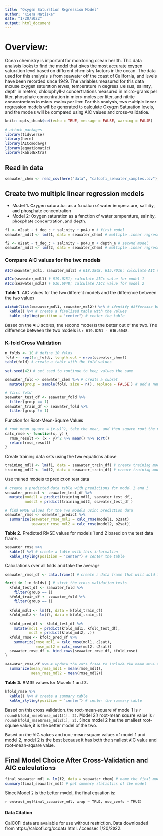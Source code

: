```yaml
---
title: "Oxygen Saturation Regression Model"
author: "Kiera Matiska"
date: "1/20/2022"
output: html_document
---
```

# Overview:

Ocean chemistry is important for monitoring ocean health. This data analysis looks to find the model that gives the most accurate oxygen saturation level based on different chemistry factors in the ocean. The data used for this analysis is from seawater off the coast of California, and levels have been recorded since 1949. The variables measured for this data include oxygen saturation levels, temperature in degrees Celsius, salinity, depth in meters, chlorophyll-a concentrations measured in micro-grams per liter, phosphate concentration in micro-moles per liter, and nitrite concentrations in micro-moles per liter. For this analysis, two multiple linear regression models will be generated to calculate Oxygen Saturation levels, and the models will be compared using AIC values and cross-validation.

```r
knitr::opts_chunk$set(echo = TRUE, message = FALSE, warning = FALSE)

# attach packages
library(tidyverse)
library(here)
library(AICcmodavg)
library(equatiomatic)
library(kableExtra)
```

## Read in data

```r
seawater_chem <- read_csv(here("data", "calcofi_seawater_samples.csv")) # read in data
```

## Create two multiple linear regression models

- Model 1: Oxygen saturation as a function of water temperature, salinity, and phosphate concentration
- Model 2: Oxygen saturation as a function of water temperature, salinity, phosphate concentration, and depth.

```r
f1 <- o2sat ~ t_deg_c + salinity + po4u_m # first model
seawater_mdl1 <- lm(f1, data = seawater_chem) # multiple linear regression of model

f2 <- o2sat ~ t_deg_c + salinity + po4u_m + depth_m # second model
seawater_mdl2 <- lm(f2, data = seawater_chem) # multiple linear regression of model
```

### Compare AIC values for the two models

```r
AIC(seawater_mdl1, seawater_mdl2) # 618.3868, 615.7016; calculate AIC values

AICc(seawater_mdl1) # 619.0251; calculate AICc value for model 1
AICc(seawater_mdl2) # 616.6048; calculate AICc value for model 2
```

**Table 1.** AIC values for the two different models and the difference between the two values
```r
aictab(list(seawater_mdl1, seawater_mdl2)) %>% # identify difference between the AIC values
  kable() %>% # create a finalized table with the values
  kable_styling(position = "center") # center the table
```

Based on the AIC scores, the second model is the better out of the two. The difference between the two models is `r 619.0251 - 616.6048`.

### K-fold Cross Validation

```r
n_folds <- 10 # define 10 folds
fold <- rep(1:n_folds, length.out = nrow(seawater_chem)) 
table(fold) # create a table with the fold values

set.seed(42) # set seed to continue to keep values the same

seawater_fold <- seawater_chem %>% # create a subset
  mutate(group = sample(fold, size = n(), replace = FALSE)) # add a new group column

# first fold
seawater_test_df <- seawater_fold %>% 
  filter(group == 1)
seawater_train_df <- seawater_fold %>% 
  filter(group != 1)
```

Function for Root-Mean-Square Values

```r
# root mean square = (x-y)^2, take the mean, and then square root the mean number
calc_rmse <- function(x, y) {
  rmse_result <- (x - y)^2 %>% mean() %>% sqrt()
  return(rmse_result)
}
```

Create training data sets using the two equations above

```r
training_mdl1 <- lm(f1, data = seawater_train_df) # create training model for model 1
training_mdl2 <- lm(f2, data = seawater_train_df) # create training model for model 2
```

Use trained models to predict on test data

```r
# create a predicted data table with predictions for model 1 and 2
seawater_predict <- seawater_test_df %>% 
  mutate(model1 = predict(training_mdl1, seawater_test_df),
         model2 = predict(training_mdl2, seawater_test_df))

# find RMSE values for the two models using prediction data
seawater_rmse <- seawater_predict %>% 
  summarize(seawater_rmse_mdl1 = calc_rmse(model1, o2sat),
            seawater_rmse_mdl2 = calc_rmse(model2, o2sat))
```

**Table 2.** Predicted RMSE values for models 1 and 2 based on the test data frame.
```r
seawater_rmse %>%  
  kable() %>% # create a table with this information
  kable_styling(position = "center") # center the table
```

Calculations over all folds and take the average

```r
seawater_rmse_df <- data.frame() # create a data frame that will hold the data ran below

for(i in 1:n_folds) { # strat the cross validation tests
  kfold_test_df <- seawater_fold %>% 
    filter(group == i)
  kfold_train_df <- seawater_fold %>% 
    filter(group == i)
  
  kfold_mdl1 <- lm(f1, data = kfold_train_df)
  kfold_mdl2 <- lm(f2, data = kfold_train_df)
  
  kfold_pred_df <- kfold_test_df %>% 
    mutate(mdl1 = predict(kfold_mdl1, kfold_test_df),
           mdl2 = predict(kfold_mdl2, .))
  kfold_rmse <- kfold_pred_df %>% 
    summarize(rmse_mdl1 = calc_rmse(mdl1, o2sat),
              rmse_mdl2 = calc_rmse(mdl2, o2sat))
  seawater_rmse_df <- bind_rows(seawater_rmse_df, kfold_rmse)
}

seawater_rmse_df %>% # update the data frame to include the mean RMSE value of both models
  summarize(mean_rmse_mdl1 = mean(rmse_mdl1),
            mean_rmse_mdl2 = mean(rmse_mdl2))
```

**Table 3.** RMSE values for Models 1 and 2.
```r
kfold_rmse %>% 
  kable() %>% # create a summary table
  kable_styling(position = "center") # center the summary table
```

Based on this cross validation, the root-mean-square of model 1 is `r round(kfold_rmse$rmse_mdl1[1], 2)`. Model 2's root-mean square value is `r round(kfold_rmse$rmse_mdl2[1], 2)`. Since model 2 has the smallest root-square value, it is the better model of the two.

Based on the AIC values and root-mean-square values of model 1 and model 2, model 2 is the best because it has both the smallest AIC value and root-mean-square value.

## Final Model Choice After Cross-Validation and AIC calculations

```r
final_seawater_mdl <- lm(f2, data = seawater_chem) # name the final model
summary(final_seawater_mdl) # get summary statistics of the model
```

Since Model 2 is the better model, the final equation is:

`r extract_eq(final_seawater_mdl, wrap = TRUE, use_coefs = TRUE)`

#### Data Citation

CalCOFI data are available for use without restriction. Data downloaded from https://calcofi.org/ccdata.html.  Accessed 1/20/2022.
